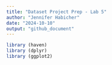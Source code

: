 ```yaml
---
title: "Dataset Project Prep - Lab 5"
author: "Jennifer Habicher"
date: "2024-10-10"
output: "github_document"
---
```


```r
library (haven)
library (dplyr)
library (ggplot2)

```







